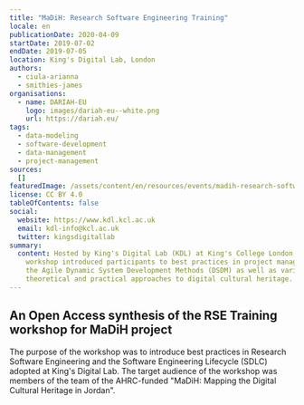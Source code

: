 ```yaml
---
title: "MaDiH: Research Software Engineering Training"
locale: en
publicationDate: 2020-04-09
startDate: 2019-07-02
endDate: 2019-07-05
location: King's Digital Lab, London
authors:
  - ciula-arianna
  - smithies-james
organisations:
  - name: DARIAH-EU
    logo: images/dariah-eu--white.png
    url: https://dariah.eu/
tags:
  - data-modeling
  - software-development
  - data-management
  - project-management
sources:
  []
featuredImage: /assets/content/en/resources/events/madih-research-software-engineering-training/image.jpg
license: CC BY 4.0
tableOfContents: false
social:
  website: https://www.kdl.kcl.ac.uk
  email: kdl-info@kcl.ac.uk
  twitter: kingsdigitallab
summary:
  content: Hosted by King's Digital Lab (KDL) at King's College London, the
    workshop introduced participants to best practices in project management,
    the Agile Dynamic System Development Methods (DSDM) as well as various
    theoretical and practical approaches to digital cultural heritage.
---
```

## An Open Access synthesis of the RSE Training workshop for MaDiH project

The purpose of the workshop was to introduce best practices in Research Software Engineering and the Software Engineering Lifecycle (SDLC) adopted at King's Digital Lab. The target audience of the workshop was members of the team of the AHRC-funded "MaDiH: Mapping the Digital Cultural Heritage in Jordan".

